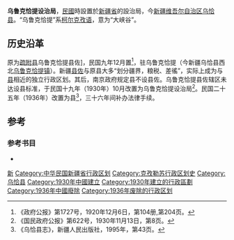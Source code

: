 '''乌鲁克恰提设治局'''，[[中華民國|民國]]時設置於[[新疆省_(中華民國)|新疆省]]的設治局，今[[新疆维吾尔自治区|新疆维吾尔自治区]][[乌恰县|乌恰县]]。“乌鲁克恰提”系[[柯尔克孜语|柯尔克孜语]]，意为“大峡谷”。

==历史沿革==
原为[[疏附县|疏附县]]乌鲁克恰提县佐]，民国九年12月置<ref>《政府公报》第1727号，1920年12月6日，第104册,第204页。</ref>，驻乌鲁克恰提（今新疆乌恰县西北[[乌鲁克恰提镇|乌鲁克恰提镇]]）。新疆[[县佐|县佐]]与原县大多“划分疆界，粮税、差徭”，实际上成为与[[縣_(中華民國)|县]]相近的独立行政区划。其后，南京政府规定县不设县佐。乌鲁克恰提县佐辖区未达设县标准，于民国十九年（1930年）10月改置为乌鲁克恰提设治局<ref>《国民政府公报》第622号，1930年11月13日，第8页。</ref>。民国二十五年（1936年）改置为县<ref>《乌恰县志》，新疆人民出版社，1995年，第43页。</ref>，三十六年间补办法律手续。

==参考==
<div class="references-small">
<references />
</div>
===参考书目===
{{refbegin}}
*{{cite  book|author=[[傅林祥|傅林祥]]、[[郑宝恒|郑宝恒]] |coauthors= |title=中国行政区划通史·中华民国卷 |year=2007年 |publisher=[[复旦大学出版社|复旦大学出版社]] |location=[[上海|上海]] |isbn=978-7-309-05604-4 }}
{{refend}}

[[Category:設治局|新]]
[[Category:中华民国新疆省行政区划|Category:中华民国新疆省行政区划]]
[[Category:克孜勒苏行政区划史|Category:克孜勒苏行政区划史]]
[[Category:乌恰县|Category:乌恰县]]
[[Category:1930年中國建立|Category:1930年中國建立]]
[[Category:1930年建立的行政區劃|Category:1930年建立的行政區劃]]
[[Category:1936年中國廢除|Category:1936年中國廢除]]
[[Category:1936年废除的行政区划|Category:1936年废除的行政区划]]